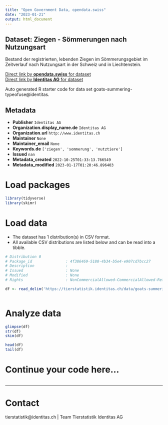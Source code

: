```yaml
---
title: "Open Government Data, opendata.swiss"
date: "2023-01-21"
output: html_document
---
```


## Dataset: Ziegen - Sömmerungen nach Nutzungsart

Bestand der registrierten, lebenden Ziegen im Sömmerungsgebiet im Zeitverlauf nach Nutzungsart in der Schweiz und in Liechtenstein.

[Direct link by **opendata.swiss** for dataset](https://opendata.swiss/de/dataset/ziegen-sommerungen-nach-nutzungsart)<br>
[Direct link by **Identitas AG** for dataset](https://tierstatistik.identitas.ch/)

Auto generated R starter code for data set goats-summering-typeofuse@identitas.

## Metadata

- **Publisher** `Identitas AG`
- **Organization.display_name.de** `Identitas AG`
- **Organization.url** `http://www.identitas.ch`
- **Maintainer** `None`
- **Maintainer_email** `None`
- **Keywords.de** `['ziegen', 'sommerung', 'nutztiere']`
- **Issued** `nan`
- **Metadata_created** `2022-10-25T01:33:13.766549`
- **Metadata_modified** `2023-01-17T01:20:46.896403`


# Load packages

```r

library(tidyverse)
library(skimr)

```

# Load data

-   The dataset has 1 distribution(s) in CSV format.
-   All available CSV distributions are listed below and can be read into a tibble.

```r

# Distribution 0
# Package_id               : 4f386469-5180-4b34-b5e4-e907cd7bcc27
# Description              : 
# Issued                   : None
# Modified                 : None
# Rights                   : NonCommercialAllowed-CommercialAllowed-ReferenceRequired

df <- read_delim('https://tierstatistik.identitas.ch/data/goats-summering-typeofuse.csv')



```

# Analyze data

```r

glimpse(df)
str(df)
skim(df)

head(df)
tail(df)

```

# Continue your code here...

```r

```

------------------------------------------------------------------------

# Contact

tierstatistik@identitas.ch | Team Tierstatistik Identitas AG
